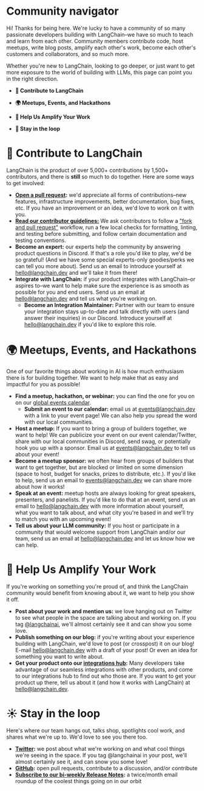 # Community navigator

Hi! Thanks for being here. We're lucky to have a community of so many passionate developers building with LangChain–we have so much to teach and learn from each other. Community members contribute code, host meetups, write blog posts, amplify each other's work, become each other's customers and collaborators, and so much more.

Whether you're new to LangChain, looking to go deeper, or just want to get more exposure to the world of building with LLMs, this page can point you in the right direction.

- **🦜 Contribute to LangChain**

- **🌍 Meetups, Events, and Hackathons**

- **📣 Help Us Amplify Your Work**

- **💬 Stay in the loop**

# 🦜 Contribute to LangChain

LangChain is the product of over 5,000+ contributions by 1,500+ contributors, and there is **still** so much to do together. Here are some ways to get involved:

- **[Open a pull request](https://github.com/langchain-ai/langchainjs/issues):** we'd appreciate all forms of contributions–new features, infrastructure improvements, better documentation, bug fixes, etc. If you have an improvement or an idea, we'd love to work on it with you.
- **[Read our contributor guidelines:](https://github.com/langchain-ai/langchainjs/blob/main/CONTRIBUTING.md)** We ask contributors to follow a ["fork and pull request"](https://docs.github.com/en/get-started/quickstart/contributing-to-projects) workflow, run a few local checks for formatting, linting, and testing before submitting, and follow certain documentation and testing conventions.
- **Become an expert:** our experts help the community by answering product questions in Discord. If that's a role you'd like to play, we'd be so grateful! (And we have some special experts-only goodies/perks we can tell you more about). Send us an email to introduce yourself at hello@langchain.dev and we'll take it from there!
- **Integrate with LangChain:** if your product integrates with LangChain–or aspires to–we want to help make sure the experience is as smooth as possible for you and end users. Send us an email at hello@langchain.dev and tell us what you're working on.
  - **Become an Integration Maintainer:** Partner with our team to ensure your integration stays up-to-date and talk directly with users (and answer their inquiries) in our Discord. Introduce yourself at hello@langchain.dev if you'd like to explore this role.

# 🌍 Meetups, Events, and Hackathons

One of our favorite things about working in AI is how much enthusiasm there is for building together. We want to help make that as easy and impactful for you as possible!

- **Find a meetup, hackathon, or webinar:** you can find the one for you on on our [global events calendar](https://mirror-feeling-d80.notion.site/0bc81da76a184297b86ca8fc782ee9a3?v=0d80342540df465396546976a50cfb3f).
  - **Submit an event to our calendar:** email us at events@langchain.dev with a link to your event page! We can also help you spread the word with our local communities.
- **Host a meetup:** If you want to bring a group of builders together, we want to help! We can publicize your event on our event calendar/Twitter, share with our local communities in Discord, send swag, or potentially hook you up with a sponsor. Email us at events@langchain.dev to tell us about your event!
- **Become a meetup sponsor:** we often hear from groups of builders that want to get together, but are blocked or limited on some dimension (space to host, budget for snacks, prizes to distribute, etc.). If you'd like to help, send us an email to events@langchain.dev we can share more about how it works!
- **Speak at an event:** meetup hosts are always looking for great speakers, presenters, and panelists. If you'd like to do that at an event, send us an email to hello@langchain.dev with more information about yourself, what you want to talk about, and what city you're based in and we'll try to match you with an upcoming event!
- **Tell us about your LLM community:** If you host or participate in a community that would welcome support from LangChain and/or our team, send us an email at hello@langchain.dev and let us know how we can help.

# 📣 Help Us Amplify Your Work

If you're working on something you're proud of, and think the LangChain community would benefit from knowing about it, we want to help you show it off.

- **Post about your work and mention us:** we love hanging out on Twitter to see what people in the space are talking about and working on. If you tag [@langchainai](https://twitter.com/LangChainAI), we'll almost certainly see it and can show you some love.
- **Publish something on our blog:** if you're writing about your experience building with LangChain, we'd love to post (or crosspost) it on our blog! E-mail hello@langchain.dev with a draft of your post! Or even an idea for something you want to write about.
- **Get your product onto our [integrations hub](https://integrations.langchain.com/):** Many developers take advantage of our seamless integrations with other products, and come to our integrations hub to find out who those are. If you want to get your product up there, tell us about it (and how it works with LangChain) at hello@langchain.dev.

# ☀️ Stay in the loop

Here's where our team hangs out, talks shop, spotlights cool work, and shares what we're up to. We'd love to see you there too.

- **[Twitter](https://twitter.com/LangChainAI):** we post about what we're working on and what cool things we're seeing in the space. If you tag @langchainai in your post, we'll almost certainly see it, and can snow you some love!
- **[GitHub](https://github.com/langchain-ai/langchainjs):** open pull requests, contribute to a discussion, and/or contribute
- **[Subscribe to our bi-weekly Release Notes](https://6w1pwbss0py.typeform.com/to/KjZB1auB):** a twice/month email roundup of the coolest things going on in our orbit
